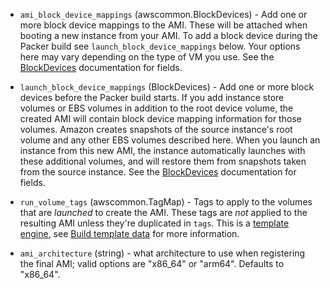 <!-- Code generated from the comments of the Config struct in builder/amazon/ebssurrogate/builder.go; DO NOT EDIT MANUALLY -->

- `ami_block_device_mappings` (awscommon.BlockDevices) - Add one or more block device mappings to the AMI. These will be attached
  when booting a new instance from your AMI. To add a block device during
  the Packer build see `launch_block_device_mappings` below. Your options
  here may vary depending on the type of VM you use. See the
  [BlockDevices](#block-devices-configuration) documentation for fields.

- `launch_block_device_mappings` (BlockDevices) - Add one or more block devices before the Packer build starts. If you add
  instance store volumes or EBS volumes in addition to the root device
  volume, the created AMI will contain block device mapping information
  for those volumes. Amazon creates snapshots of the source instance's
  root volume and any other EBS volumes described here. When you launch an
  instance from this new AMI, the instance automatically launches with
  these additional volumes, and will restore them from snapshots taken
  from the source instance. See the
  [BlockDevices](#block-devices-configuration) documentation for fields.

- `run_volume_tags` (awscommon.TagMap) - Tags to apply to the volumes that are _launched_ to create the AMI.
  These tags are _not_ applied to the resulting AMI unless they're
  duplicated in `tags`. This is a [template
  engine](/docs/templates/engine.html), see [Build template
  data](#build-template-data) for more information.

- `ami_architecture` (string) - what architecture to use when registering the
  final AMI; valid options are "x86_64" or "arm64". Defaults to "x86_64".
